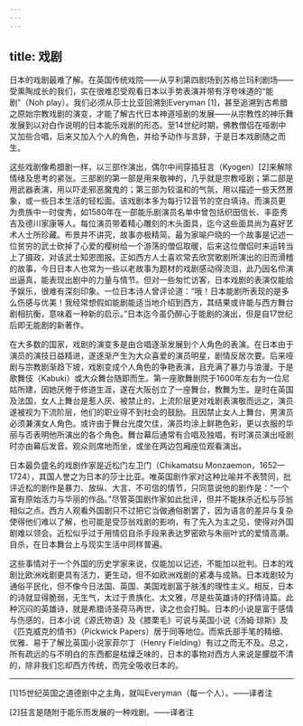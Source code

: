 ```yaml
---
---
---
```

title: 戏剧
---




日本的戏剧最难了解。在英国传统戏院——从亨利第四剧场到苏格兰玛利剧场——受熏陶成长的我们，实在很难忍受观看日本以手势表演并带有浮夸味道的“能剧”（Noh play）。我们必须从莎士比亚回溯到Everyman [1]，甚至追溯到古希腊之原始宗教戏剧的演变，才能了解古代日本神道哑剧的发展——从宗教性的神乐舞发展到以对白作说明的日本能乐戏剧的形态。至14世纪时期，佛教僧侣在哑剧中又加些合唱，后来又加入个人的角色，并给予动作与言辞，于是日本戏剧随之而生。

这些戏剧像希腊剧一样，以三部作演出，偶尔中间穿插狂言（Kyogen）[2]来解除情绪及思考的紧张。三部剧的第一部是用来敬神的，几乎就是宗教哑剧；第二部是用武器表演，用以吓走邪恶魔鬼的；第三部为较温和的气氛，用以描述一些天然景象，或一些日本生活的轻松面。该戏剧本多为每行12音节的空白填诗。而演员更为贵族中一时俊秀，如1580年在一部能乐剧演员名单中曾包括织田信长、丰臣秀吉及德川家康等人。每位演员带着精心雕刻的木头面具，迄今这些面具尚为喜好艺术人士所珍藏。布景并不讲究，故事亦极精简。最为家喻户晓的一个故事是记述一位贫穷的武士砍掉了心爱的樱树给一个游荡的僧侣取暖，后来这位僧侣时来运转当上了摄政，对该武士知恩图报。正如西方人士喜欢常去欣赏歌剧所演出的旧而滑稽的故事，今日日本人也常为一些以老故事为题材的戏剧感动得流泪，此乃因名伶演出逼真，能表现出剧中的力量与情节。但对一些匆忙访客，日本戏剧的表演仅能给予娱乐，很难有深刻印象。一位日本诗人曾评论道：“哦！日本能剧所表现的是多么伤感与优美！我经常想假如能剧能适当地介绍到西方，其结果或许能与西方舞台剧相抗衡，意味着一种新的启示。”日本迄今虽仍醉心于能剧的演出，但是自17世纪后即无能剧的新著作。

在大多数的国家，戏剧的演变多是由合唱逐渐发展到个人角色的表演。在日本由于演员的演技日益精进，遂逐渐产生为大众喜爱的演员明星，剧情反居次要。后来哑剧与宗教剧渐趋下坡，戏剧变成个人角色的争艳表演，且充满了暴力与浪漫。于是歌舞伎（Kabuki）或大众舞台随即而生。第一座歌舞剧院于1600年左右为一位尼姑所建，因她厌倦于修道生涯，遂在大阪创立了一座舞台，教舞为生。是时在英国及法国，女人上舞台是惹人厌、被禁止的，上流阶层更对戏剧表演敬而远之，演员遂被视为下流阶层，他们的职业得不到社会的鼓励。且因禁止女人上舞台，男演员必须兼演女人角色。或许由于舞台光度欠佳，演员均涂上鲜艳色彩，更以衣服的华丽与否表明他所演出的各个角色。舞台幕后通常有合唱及独唱，有时演员演出哑剧时亦由幕后发音。观众则席地而坐，或坐在两边包厢座位观看演出。

日本最负盛名的戏剧作家是近松门左卫门（Chikamatsu Monzaemon，1652—1724），其国人誉之为日本的莎士比亚。唯英国剧作家对这种比喻并不表赞同，批评近松的剧作是暴力、放纵、大言、不可信的情节，只同意说他的剧作是：“一个富有原始活力与华丽的作品。”尽管英国剧作家如此批评，但并不能抹杀近松与莎翁相似之点。西方人观看外国剧只不过把它当做通俗剧罢了，因为语言的差异与复杂使得他们难以了解，也可能是受莎翁戏剧的影响，有了先入为主之见，使得对外国剧难以领会。近松似乎过于用情侣自杀手段来表达罗密欧与朱丽叶式的爱情高潮。自杀，在日本舞台上与现实生活中同样普遍。

这些事情对于一个外国的历史学家来说，仅能加以记述，不能加以批判。日本的戏剧比欧洲戏剧更具有活力，更生动，但不如欧洲戏剧的紧凑与成熟。日本戏剧较为通俗平民化，但不像今日法国、英国、美国戏剧富于肤浅的理性主义。相反，日本的诗就显得脆弱，无生气，太过于贵族化、太文雅，尽是些英雄诗的抒情诗篇。此种沉闷的英雄诗，就是希腊诗圣荷马再世，读之也会打盹。日本的小说是富于感情与伤感的，日本小说《源氏物语》及《膝栗毛》可说与英国小说《汤姆·琼斯》及《匹克威克的情书》（Pickwick Papers）居于同等地位。而紫氏部手笔的精细、优雅、易于了解比英国小说家菲尔丁（Henry Fielding）有过之而无不及。总之，所有疏远的与不明白的东西都是枯燥乏味的，日本的事物对西方人来说是朦胧不清的，除非我们忘却西方传统，而完全吸收日本的。



* * *



[1]15世纪英国之道德剧中之主角，就叫Everyman（每一个人）。——译者注

[2]狂言是随附于能乐而发展的一种戏剧。——译者注